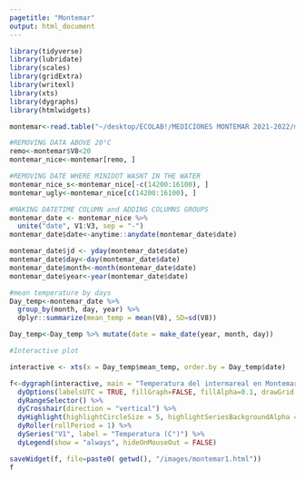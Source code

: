 ```yaml
---
pagetitle: "Montemar"
output: html_document
---
```


```r
library(tidyverse)
library(lubridate)
library(scales) 
library(gridExtra)
library(writexl)
library(xts) 
library(dygraphs)
library(htmlwidgets)
```

```r
montemar<-read.table("~/desktop/ECOLAB!/MEDICIONES MONTEMAR 2021-2022/miniDOT_neo_z3.dat", header = FALSE)
```

```r

#REMOVING DATA ABOVE 20°C
remo<-montemar$V8<20
montemar_nice<-montemar[remo, ]

#REMOVING DATE WHERE MINIDOT WASNT IN THE WATER
montemar_nice_s<-montemar_nice[-c(14200:16100), ]
montemar_ugly<-montemar_nice[c(14200:16100), ]

#MAKING DATETIME COLUMN and ADDING COLUMNS GROUPS
montemar_date <- montemar_nice %>%
  unite("date", V1:V3, sep = "-")
montemar_date$date<-anytime::anydate(montemar_date$date)

montemar_date$jd <- yday(montemar_date$date)  
montemar_date$day<-day(montemar_date$date)
montemar_date$month<-month(montemar_date$date)
montemar_date$year<-year(montemar_date$date)

#mean temperature by days
Day_temp<-montemar_date %>%        
  group_by(month, day, year) %>%   
  dplyr::summarize(mean_temp = mean(V8), SD=sd(V8))  

Day_temp<-Day_temp %>% mutate(date = make_date(year, month, day))
```

```r
#Interactive plot 

interactive <- xts(x = Day_temp$mean_temp, order.by = Day_temp$date)

f<-dygraph(interactive, main = "Temperatura del intermareal en Montemar", ylab = "Temperatura") %>%
  dyOptions(labelsUTC = TRUE, fillGraph=FALSE, fillAlpha=0.1, drawGrid = TRUE, colors="#D8AE5A") %>%
  dyRangeSelector() %>%
  dyCrosshair(direction = "vertical") %>%
  dyHighlight(highlightCircleSize = 5, highlightSeriesBackgroundAlpha = 0.2, hideOnMouseOut = FALSE)  %>%
  dyRoller(rollPeriod = 1) %>% 
  dySeries("V1", label = "Temperatura (C°)") %>%
  dyLegend(show = "always", hideOnMouseOut = FALSE)

saveWidget(f, file=paste0( getwd(), "/images/montemar1.html"))
f

```
